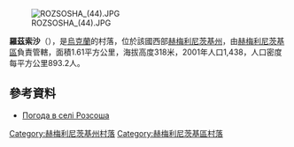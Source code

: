 [[Image:ROZSOSHA_(44).JPG|right]]

'''羅茲索沙'''（{{lang-uk|Розсоша}}），是[[烏克蘭|烏克蘭]]的村落，位於該國西部[[赫梅利尼茨基州|赫梅利尼茨基州]]，由[[赫梅利尼茨基區|赫梅利尼茨基區]]負責管轄，面積1.61平方公里，海拔高度318米，2001年人口1,438，人口密度每平方公里893.2人。

==參考資料==
* [http://weather.in.ua/ua/hmel'nickaja/22625 Погода в селі Розсоша] {{Wayback|url=http://weather.in.ua/ua/hmel%27nickaja/22625 |date=20200202020833 }}

{{DEFAULTSORT:Розсоша}}
[[Category:赫梅利尼茨基州村落|Category:赫梅利尼茨基州村落]]
[[Category:赫梅利尼茨基區村落|Category:赫梅利尼茨基區村落]]


{{Khmelnytskyi-geo-stub}}